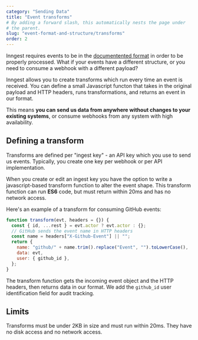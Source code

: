 ```yaml
---
category: "Sending Data"
title: "Event transforms"
# By adding a forward slash, this automatically nests the page under
# the parent.
slug: "event-format-and-structure/transforms"
order: 2
---
```


Inngest requires events to be in the [documentented format](/docs/event-format-and-structure) in order to be properly processed. What if your events have a different structure, or you need to consume a webhook with a different payload?

Inngest allows you to create transforms which run every time an event is received. You can define a small Javascript functon that takes in the original payload and HTTP headers, runs transformations, and returns an event in our format.

This means **you can send us data from anywhere without changes to your existing systems**, or consume webhooks from any system with high availability.

## Defining a transform

Transforms are defined per "ingest key" - an API key which you use to send us events. Typically, you create one key per webhook or per API implementation.

When you create or edit an ingest key you have the option to write a javascript-based transform function to alter the event shape. This transform function can run **ES6** code, but must return within 20ms and has no network access.

Here's an example of a transform for consuming GitHub events:

```js
function transform(evt, headers = {}) {
  const { id, ...rest } = evt.actor ? evt.actor : {};
  // GitHub sends the event name in HTTP headers
  const name = headers["X-Github-Event"] || "";
  return {
    name: "github/" + name.trim().replace("Event", "").toLowerCase(),
    data: evt,
    user: { github_id },
  };
}
```

The transform function gets the incoming event object and the HTTP headers, then returns data in our format. We add the `github_id` user identification field for audit tracking.

## Limits

Transforms must be under 2KB in size and must run within 20ms. They have no disk access and no network access.
